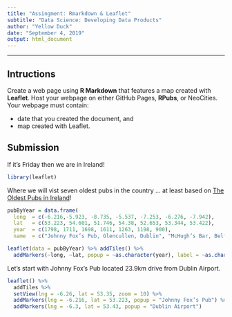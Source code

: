 ```yaml
---
title: "Assingment: Rmarkdown & Leaflet"
subtitle: "Data Science: Developing Data Products"
author: "Yellow Duck"
date: "September 4, 2019"
output: html_document
---
```

******

## Intructions 

Create a web page using **R Markdown** that features a map created with **Leaflet**. Host your webpage on either GitHub Pages, **RPubs**, or NeoCities.  
Your webpage must contain:  

* date that you created the document, and 
* map created with Leaflet.  

## Submission  

If it's Friday then we are in Ireland!


```r
library(leaflet)
```

Where we will vist seven oldest pubs in the country ... at least based on [The Oldest Pubs in Ireland](https://tbexcon.com/blog/oldest-pubs-in-ireland/)! 


```r
pubByYear = data.frame(
  long  = c(-6.216,-5.923, -8.735, -5.537, -7.253, -6.276, -7.942), 
  lat   = c(53.223, 54.601, 51.746, 54.38, 52.653, 53.344, 53.422), 
  year  = c(1798, 1711, 1698, 1611, 1263, 1198, 900), 
  name  = c("Johnny Fox’s Pub, Glencullen, Dublin", "McHugh’s Bar, Belfast", "Gateway Bar, Cork City", "Grace Neill’s, Donaghadee, Down", "Kyteler’s Inn, Kilkenny", "Brazen Head, Dublin", "Sean’s Bar, Athlone" ))

leaflet(data = pubByYear) %>% addTiles() %>%
  addMarkers(~long, ~lat, popup = ~as.character(year), label = ~as.character(name),  clusterOptions = markerClusterOptions())
```


Let's start with Johnny Fox's Pub located 23.9km drive from Dublin Airport.  

```r
leaflet() %>%
  addTiles %>%
  setView(lng = -6.26, lat = 53.35, zoom = 10) %>%
  addMarkers(lng = -6.216, lat = 53.223, popup = "Johnny Fox’s Pub") %>% 
  addMarkers(lng = -6.3, lat = 53.43, popup = "Dublin Airport")
```

